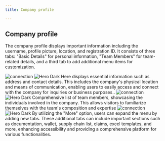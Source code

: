 ```yaml
---
title: Company profile

---
```

## Company profile
The company profile displays important information including the username, profile picture, location, and registration ID. It consists of three tabs: "Basic Details" for personal information, "Team Members" for team-related details, and a third tab to add additional menu items for customization.


<Steps>
  <Step title="Basic">
   <img
  className="block dark:hidden"
  src="/images/company profile.png"
  alt="connection"
/>
<img
  className="hidden dark:block"
  src="/images/company profile-b.png"
  alt="Hero Dark"
/>
    Here displays essential information such as address and contact details. This includes the company's physical location and means of communication, enabling users to easily access and connect with the company for inquiries or business purposes..
  </Step>
  <Step title="Team member">
     <img
  className="block dark:hidden"
  src="/images/hero-dark.svg"
  alt="connection"
/>
<img
  className="hidden dark:block"
  src="/images/hero-dark.svg"
  alt="Hero Dark"
/>
    Comprehensive list of team members, showcasing the individuals involved in the company. This allows visitors to familiarize themselves with the team's composition and expertise
  </Step>


<Step title="More">
   <img
  className="block dark:hidden"
  src="/images/hero-dark.svg"
  alt="connection"
/>
<img
  className="hidden dark:block"
  src="/images/hero-dark.svg"
  alt="Hero Dark"
/>
    By utilizing the "More" option, users can expand the menu by adding new tabs. These additional tabs can include important sections such as documentation, wallet, supply chain list, claims, excel templates, and more, enhancing accessibility and providing a comprehensive platform for various functionalities.
  </Step>



</Steps>







